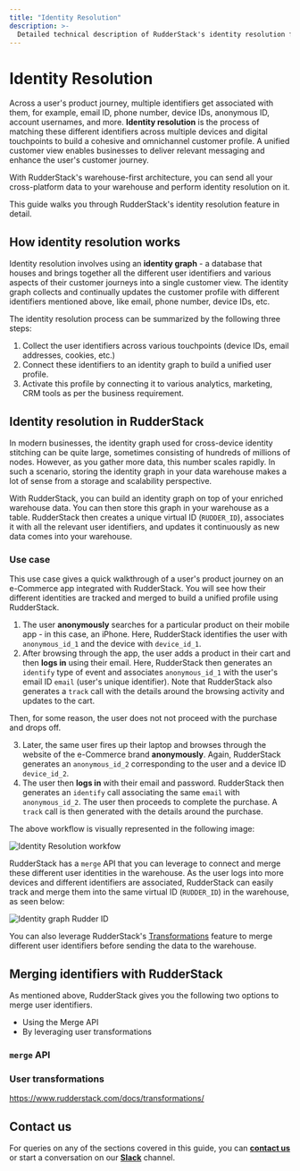 ```yaml
---
title: "Identity Resolution"
description: >-
  Detailed technical description of RudderStack's identity resolution feature to create comprehensive, unified user profiles.
---
```


# Identity Resolution

Across a user's product journey, multiple identifiers get associated with them, for example, email ID, phone number, device IDs, anonymous ID, account usernames, and more. **Identity resolution** is the process of matching these different identifiers across multiple devices and digital touchpoints to build a cohesive and omnichannel customer profile. A unified customer view enables businesses to deliver relevant messaging and enhance the user's customer journey.

<div class="successBlock">

With RudderStack's warehouse-first architecture, you can send all your cross-platform data to your warehouse and perform identity resolution on it.
</div>

This guide walks you through RudderStack's identity resolution feature in detail.

## How identity resolution works

Identity resolution involves using an **identity graph** - a database that houses and brings together all the different user identifiers and various aspects of their customer journeys into a single customer view. The identity graph collects and continually updates the customer profile with different identifiers mentioned above, like email, phone number, device IDs, etc.

The identity resolution process can be summarized by the following three steps:

1. Collect the user identifiers across various touchpoints (device IDs, email addresses, cookies, etc.)
2. Connect these identifiers to an identity graph to build a unified user profile.
3. Activate this profile by connecting it to various analytics, marketing, CRM tools as per the business requirement.

## Identity resolution in RudderStack

In modern businesses, the identity graph used for cross-device identity stitching can be quite large, sometimes consisting of hundreds of millions of nodes. However, as you gather more data, this number scales rapidly. In such a scenario, storing the identity graph in your data warehouse makes a lot of sense from a storage and scalability perspective.

With RudderStack, you can build an identity graph on top of your enriched warehouse data. You can then store this graph in your warehouse as a table. RudderStack then creates a unique virtual ID (`RUDDER_ID`), associates it with all the relevant user identifiers, and updates it continuously as new data comes into your warehouse.

### Use case 

This use case gives a quick walkthrough of a user's product journey on an e-Commerce app integrated with RudderStack. You will see how their different identities are tracked and merged to build a unified profile using RudderStack.

1. The user **anonymously** searches for a particular product on their mobile app - in this case, an iPhone. Here, RudderStack identifies the user with `anonymous_id_1` and the device with `device_id_1`.
2. After browsing through the app, the user adds a product in their cart and then **logs in** using their email. Here, RudderStack then generates an `identify` type of event and associates `anonymous_id_1` with the user's email ID `email` (user's unique identifier). Note that RudderStack also generates a `track` call with the details around the browsing activity and updates to the cart.

Then, for some reason, the user does not not proceed with the purchase and drops off.

3. Later, the same user fires up their laptop and browses through the website of the e-Commerce brand **anonymously**. Again, RudderStack generates an `anonymous_id_2` corresponding to the user and a device ID `device_id_2`.
4. The user then **logs in** with their email and password. RudderStack then generates an `identify` call associating the same `email` with `anonymous_id_2`. The user then proceeds to complete the purchase. A `track` call is then generated with the details around the purchase.

The above workflow is visually represented in the following image:

<img src="../assets/identity-resolution/identity-resolution-workflow.png" alt="Identity Resolution workfow" />

RudderStack has a `merge` API that you can leverage to connect and merge these different user identities in the warehouse. As the user logs into more devices and different identifiers are associated, RudderStack can easily track and merge them into the same virtual ID (`RUDDER_ID`) in the warehouse, as seen below:

<img src="../assets/identity-resolution/rudder-id.png" alt="Identity graph Rudder ID" />

<div class="successBlock">

You can also leverage RudderStack's <a href="#user-transformations">Transformations</a> feature to merge different user identifiers before sending the data to the warehouse.
</div>

## Merging identifiers with RudderStack

As mentioned above, RudderStack gives you the following two options to merge user identifiers.

- Using the Merge API
- By leveraging user transformations

### `merge` API



### User transformations

https://www.rudderstack.com/docs/transformations/

## Contact us

For queries on any of the sections covered in this guide, you can [**contact us**](mailto:%20docs@rudderstack.com) or start a conversation on our [**Slack**](https://rudderstack.com/join-rudderstack-slack-community) channel.
